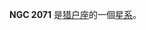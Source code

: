 {{NGCInfoBox|NGCID=NGC 2071|發現者=弗里德里希·威廉·赫歇爾|發現日期=1786年1月1日|其他編號=LBN 938|曆元=J2000.0|赤經=5時47分7.2秒
|赤緯=0°17'39"|星座=猎户座|星體=星系|星等=|表面亮度=|藍等=8}}

'''NGC 2071''' 是[[猎户座|猎户座]]的一個[[星系|星系]]。

{{NGCReference|2071}}
{{Catalogs|NGC=2071}}